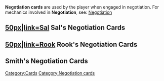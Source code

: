 {{stub}}

'''Negotiation cards''' are used by the player when engaged in negotiation. For mechanics involved in '''Negotiation''', see: [[Negotiation]]

== [[file:Sal Portrait.png|50px|link=Sal]] Sal's Negotiation Cards ==
{{cols|3|
* [[Abrupt Remark]]
* [[Agitation]]
* [[Airtight]]
* [[Aplomb]]
* [[Appeal to Reason]]
* [[Attitude]]
* [[Back Pedal]]
* [[Beguile]]
* [[Bellow]]
* [[Bluster]]
* [[Bolstered]]
* [[Brainstorm]]
* [[Browbeat]]
* [[Build Rapport]]
* [[Bulldoze]]
* [[Buying Time]]
* [[Calling in all Favors]]
* [[Calm]]
* [[Caprice]]
* [[Carry Over]]
* [[Clean Slate]]
* [[Clemency]]
* [[Collected]]
* [[Compliment]]
* [[Consideration]]
* [[Debate]]
* [[Deceive]]
* [[Deflection]]
* [[Domineer]]
* [[Drain Resolve]]
* [[Duality]]
* [[Duplicity]]
* [[Ellucidate]]
* [[Empathy]]
* [[Enforcement]]
* [[Entrapment]]
* [[Ergo...]]
* [[Erupt]]
* [[Evil Eye]]
* [[Exploit Weakness]]
* [[Fast Talk]]
* [[Flash Badge]]
* [[Flatter]]
* [[Frisk]]
* [[Good Impression]]
* [[Gossip]]
* [[Gruff]]
* [[Hard Facts]]
* [[Heavy Handed]]
* [[Insider Information]]
* [[Inspiration]]
* [[Intrigue]]
* [[Invective]]
* [[Ipso Facto]]
* [[Just the Facts]]
* [[Keep Cool]]
* [[Know It All]]
* [[Level Playing Field]]
* [[Low Blow]]
* [[Magnetic Charm]]
* [[Mean]]
* [[Menacing Air]]
* [[Non Sequitur]]
* [[Observation]]
* [[Obtuse]]
* [[Oolo's Requisition]]
* [[Oppress]]
* [[Options]]
* [[Overbear]]
* [[Planning]]
* [[Plead]]
* [[Pure Diplomacy]]
* [[Pure Style]]
* [[Quick Thinking]]
* [[Rage]]
* [[Rapid Fire]]
* [[Recall]]
* [[Reconsider]]
* [[Resilience]]
* [[Sal's Instincts]]
* [[Scorched Earth]]
* [[Sealed Admiralty Envelope]]
* [[Second Wind]]
* [[Seeds of Doubt]]
* [[Segue]]
* [[Setup]]
* [[Solid Point]]
* [[Stammer]]
* [[Subtlety]]
* [[Swift Rebuttal]]
* [[Tactical Mind]]
* [[This Ends Now]]
* [[Threaten]]
* [[Tyrannize]]
* [[Veiled Anger]]
* [[Very Convincing]]
* [[White Lie]]
* [[Withdrawn]]
}}

== [[file:Rook Portrait.png|50px|link=Rook]] Rook's Negotiation Cards ==

== Smith's Negotiation Cards ==


[[Category:Cards]]
[[Category:Negotiation cards]]